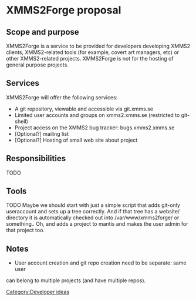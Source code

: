 = XMMS2Forge proposal =

== Scope and purpose ==
XMMS2Forge is a service to be provided for developers developing XMMS2 clients,
XMMS2-related tools (for example, covert art managers, etc) or
other XMMS2-related projects. XMMS2Forge is not for the hosting of general
purpose projects.

== Services ==
XMMS2Forge will offer the following services:
* A git repository, viewable and accessible via git.xmms.se
* Limited user accounts and groups on xmms2.xmms.se (restricted to git-shell)
* Project access on the XMMS2 bug tracker: bugs.xmms2.xmms.se
* [Optional?] mailing list
* [Optional?] Hosting of small web site about project

== Responsibilities ==
TODO

== Tools ==
TODO
<anders>	Maybe we should start with just a simple script that adds git-only useraccount and sets up a tree correctly. And if that tree has a website/ directory it is automatically checked out into /var/www/xmms2forge/<projectname>   or something..
<anders>	Oh, and adds a project to mantis and makes the user admin for that project too.

== Notes ==
* User account creation and git repo creation need to be separate: same user
can belong to multiple projects (and have multiple repos).

[[Category:Developer ideas]]